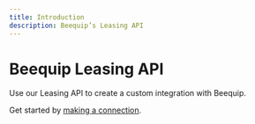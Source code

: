 ```yaml
---
title: Introduction
description: Beequip’s Leasing API
---
```



# Beequip Leasing API

Use our Leasing API to create a custom integration with Beequip.

Get started by [making a connection](./api/getting-started/connecting).
